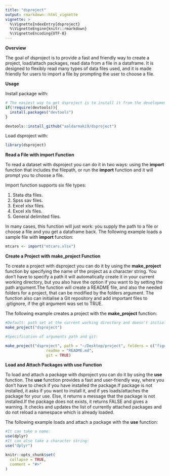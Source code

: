 ```yaml
---
title: "dsproject"
output: rmarkdown::html_vignette
vignette: >
  %\VignetteIndexEntry{dsproject}
  %\VignetteEngine{knitr::rmarkdown}
  %\VignetteEncoding{UTF-8}
---
```

**Overview**

The goal of dsproject is to provide a fast and friendly way to create a project, load/attach packages, read data from a file in a dataframe. It is designed to flexibly read many types of data files used, and it is made friendly for users to import a file by prompting the user to choose a file.

**Usage**

Install package with:

```r

# The easiest way to get dsproject is to install it from the development version from GitHub:
if(!require(devtools)){
  install.packages("devtools")
}

devtools::install_github("aaldarmaki9/dsproject")

```
Load dsproject with:

```r
library(dsproject)
```

**Read a File with import Function**


To read a dataset with dsproject you can do it in two ways: using the **import** function that includes the filepath, or run the **import** function and it will prompt you to choose a file. 

Import function supports six file types:

1. Stata dta files.
2. Spss sav files.
3. Excel xlsx files.
4. Excel xls files.
5. General delimited files.

In many cases, this function will just work: you supply the path to a file or choose a file and you get a dataframe back. The following example loads a sample file with **import** function:

```r
mtcars <- import("mtcars.xlsx")
```

**Create a Project with make_project Function**


To create a project with dsproject you can do it by using the **make_project** function by specifying the name of the project as a character string. You don't have to specify a path it will automatically create it in your current working directory, but you also have the option if you want to by setting the path argument.The function will create a README file, and also the needed folders for a project, that can be modified by the folders argument. The function also can initialise a Git repository and add important files to .gitignore, if the git argument was set to TRUE.

The following example creates a project with the **make_project** function:

```r

#Default: path set at the current working directory and doesn't initialise a Git repository
make_project("dsproject")

#Specification of arguments path and git:

make_project("dsproject", path = "~/Desktop/project", folders = c("figures", "documentation", "data", "reports", "R"),
                  readme = "README.md",
                  git = TRUE)

```

**Load and Attach Packages with use Function**


To load and attach a package with dsproject you can do it by using the **use** function. The **use** function provides a fast and user-friendly way, where you don't have to check if you have installed the package.If package is not installed, it asks if you want to install it, and if yes loads/attaches the package for your use. Else, it returns a message that the package is not installed.If the package does not exists, it returns FALSE and gives a warning. It checks and updates the list of currently attached packages and do not reload a namespace which is already loaded.

The following example loads and attach a package with the **use** function:

```r
#It can take a name:
use(dplyr)
#It can also take a character string:
use("dplyr")
```

```r
knitr::opts_chunk$set(
  collapse = TRUE,
  comment = "#>"
)
```



